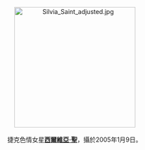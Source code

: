 <center>
[[File:Silvia_Saint_adjusted.jpg|275px]]
<br><br>
捷克色情女星'''[[西爾維亞·聖|西爾維亞·聖]]'''，攝於2005年1月9日。
<p>
</center>